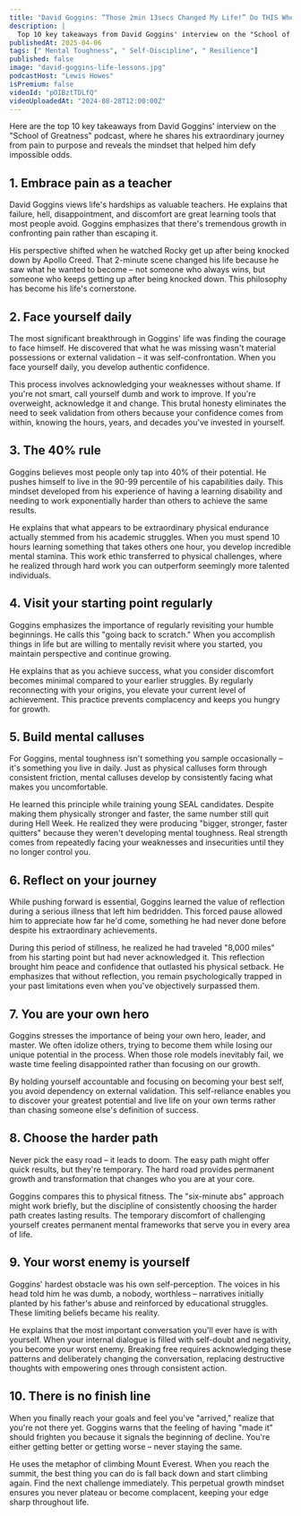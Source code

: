 ```yaml
---
title: "David Goggins: “Those 2min 13secs Changed My Life!” Do THIS When Life KNOCKS You Down!"
description: |
  Top 10 key takeaways from David Goggins' interview on the "School of Greatness" podcast, where he shares his extraordinary journey from pain to purpose and reveals the mindset that helped him defy impossible odds.
publishedAt: 2025-04-06
tags: [" Mental Toughness", " Self-Discipline", " Resilience"]
published: false
image: "david-goggins-life-lessons.jpg"
podcastHost: "Lewis Howes"
isPremium: false
videoId: "pOIBztTDLfQ"
videoUploadedAt: "2024-08-28T12:00:00Z"
---
```



<PodcastSummaryPageLayout frontmatter={frontmatter}>

Here are the top 10 key takeaways from David Goggins' interview on the "School of Greatness" podcast, where he shares his extraordinary journey from pain to purpose and reveals the mindset that helped him defy impossible odds.

## 1. Embrace pain as a teacher

David Goggins views life's hardships as valuable teachers. He explains that failure, hell, disappointment, and discomfort are great learning tools that most people avoid. Goggins emphasizes that there's tremendous growth in confronting pain rather than escaping it.

His perspective shifted when he watched Rocky get up after being knocked down by Apollo Creed. That 2-minute scene changed his life because he saw what he wanted to become – not someone who always wins, but someone who keeps getting up after being knocked down. This philosophy has become his life's cornerstone.

## 2. Face yourself daily

The most significant breakthrough in Goggins' life was finding the courage to face himself. He discovered that what he was missing wasn't material possessions or external validation – it was self-confrontation. When you face yourself daily, you develop authentic confidence.

This process involves acknowledging your weaknesses without shame. If you're not smart, call yourself dumb and work to improve. If you're overweight, acknowledge it and change. This brutal honesty eliminates the need to seek validation from others because your confidence comes from within, knowing the hours, years, and decades you've invested in yourself.

## 3. The 40% rule

Goggins believes most people only tap into 40% of their potential. He pushes himself to live in the 90-99 percentile of his capabilities daily. This mindset developed from his experience of having a learning disability and needing to work exponentially harder than others to achieve the same results.

He explains that what appears to be extraordinary physical endurance actually stemmed from his academic struggles. When you must spend 10 hours learning something that takes others one hour, you develop incredible mental stamina. This work ethic transferred to physical challenges, where he realized through hard work you can outperform seemingly more talented individuals.

## 4. Visit your starting point regularly

Goggins emphasizes the importance of regularly revisiting your humble beginnings. He calls this "going back to scratch." When you accomplish things in life but are willing to mentally revisit where you started, you maintain perspective and continue growing.

He explains that as you achieve success, what you consider discomfort becomes minimal compared to your earlier struggles. By regularly reconnecting with your origins, you elevate your current level of achievement. This practice prevents complacency and keeps you hungry for growth.

## 5. Build mental calluses

For Goggins, mental toughness isn't something you sample occasionally – it's something you live in daily. Just as physical calluses form through consistent friction, mental calluses develop by consistently facing what makes you uncomfortable.

He learned this principle while training young SEAL candidates. Despite making them physically stronger and faster, the same number still quit during Hell Week. He realized they were producing "bigger, stronger, faster quitters" because they weren't developing mental toughness. Real strength comes from repeatedly facing your weaknesses and insecurities until they no longer control you.

## 6. Reflect on your journey

While pushing forward is essential, Goggins learned the value of reflection during a serious illness that left him bedridden. This forced pause allowed him to appreciate how far he'd come, something he had never done before despite his extraordinary achievements.

During this period of stillness, he realized he had traveled "8,000 miles" from his starting point but had never acknowledged it. This reflection brought him peace and confidence that outlasted his physical setback. He emphasizes that without reflection, you remain psychologically trapped in your past limitations even when you've objectively surpassed them.

## 7. You are your own hero

Goggins stresses the importance of being your own hero, leader, and master. We often idolize others, trying to become them while losing our unique potential in the process. When those role models inevitably fail, we waste time feeling disappointed rather than focusing on our growth.

By holding yourself accountable and focusing on becoming your best self, you avoid dependency on external validation. This self-reliance enables you to discover your greatest potential and live life on your own terms rather than chasing someone else's definition of success.

## 8. Choose the harder path

Never pick the easy road – it leads to doom. The easy path might offer quick results, but they're temporary. The hard road provides permanent growth and transformation that changes who you are at your core.

Goggins compares this to physical fitness. The "six-minute abs" approach might work briefly, but the discipline of consistently choosing the harder path creates lasting results. The temporary discomfort of challenging yourself creates permanent mental frameworks that serve you in every area of life.

## 9. Your worst enemy is yourself

Goggins' hardest obstacle was his own self-perception. The voices in his head told him he was dumb, a nobody, worthless – narratives initially planted by his father's abuse and reinforced by educational struggles. These limiting beliefs became his reality.

He explains that the most important conversation you'll ever have is with yourself. When your internal dialogue is filled with self-doubt and negativity, you become your worst enemy. Breaking free requires acknowledging these patterns and deliberately changing the conversation, replacing destructive thoughts with empowering ones through consistent action.

## 10. There is no finish line

When you finally reach your goals and feel you've "arrived," realize that you're not there yet. Goggins warns that the feeling of having "made it" should frighten you because it signals the beginning of decline. You're either getting better or getting worse – never staying the same.

He uses the metaphor of climbing Mount Everest. When you reach the summit, the best thing you can do is fall back down and start climbing again. Find the next challenge immediately. This perpetual growth mindset ensures you never plateau or become complacent, keeping your edge sharp throughout life.

</PodcastSummaryPageLayout>
